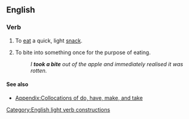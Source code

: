 ==English==

===Verb===
{{en-verb|takes a bite|taking a bite|took a bite|taken a bite}}

# {{lb|en|idiomatic}} To [[eat]] a quick, light [[snack]].
# To bite into something once for the purpose of eating.
#: ''I '''took a bite''' out of the apple and immediately realised it was rotten.''

====See also====
* [[Appendix:Collocations of do, have, make, and take]]
[[Category:English light verb constructions]]